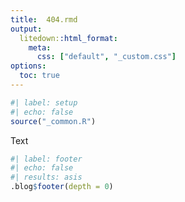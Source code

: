 ```yaml
---
title:  404.rmd
output:
  litedown::html_format:
    meta:
      css: ["default", "_custom.css"]
options:
  toc: true
---
```


```r
#| label: setup
#| echo: false
source("_common.R")
```

Text

```r
#| label: footer
#| echo: false
#| results: asis
.blog$footer(depth = 0)
```

